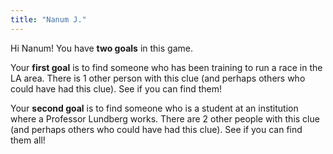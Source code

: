 ```yaml
---
title: "Nanum J."
---
```


Hi Nanum! You have **two goals** in this game.

Your **first goal** is to find someone who has been training to run a race in the LA area. There is 1 other person with this clue (and perhaps others who could have had this clue). See if you can find them!

Your **second goal** is to find someone who is a student at an institution where a Professor Lundberg works. There are 2 other people with this clue (and perhaps others who could have had this clue). See if you can find them all!
